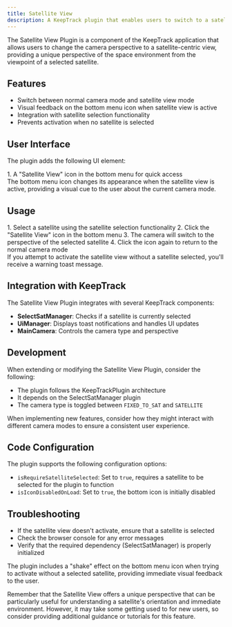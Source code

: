 ```yaml
---
title: Satellite View
description: A KeepTrack plugin that enables users to switch to a satellite-centric view of the space environment.
---
```



The Satellite View Plugin is a component of the KeepTrack application that allows users to change the camera perspective to a satellite-centric view, providing a unique perspective of the space environment from the viewpoint of a selected satellite.

## Features

- Switch between normal camera mode and satellite view mode
- Visual feedback on the bottom menu icon when satellite view is active
- Integration with satellite selection functionality
- Prevents activation when no satellite is selected

## User Interface

The plugin adds the following UI element:

<Steps>
1. A "Satellite View" icon in the bottom menu for quick access
</Steps>

<Aside>
  The bottom menu icon changes its appearance when the satellite view is active, providing a visual cue to the user about the current camera mode.
</Aside>

## Usage

<Steps>
1. Select a satellite using the satellite selection functionality
2. Click the "Satellite View" icon in the bottom menu
3. The camera will switch to the perspective of the selected satellite
4. Click the icon again to return to the normal camera mode
</Steps>

<Aside type="caution">
  If you attempt to activate the satellite view without a satellite selected, you'll receive a warning toast message.
</Aside>

## Integration with KeepTrack

The Satellite View Plugin integrates with several KeepTrack components:

- **SelectSatManager**: Checks if a satellite is currently selected
- **UiManager**: Displays toast notifications and handles UI updates
- **MainCamera**: Controls the camera type and perspective

## Development

When extending or modifying the Satellite View Plugin, consider the following:

- The plugin follows the KeepTrackPlugin architecture
- It depends on the SelectSatManager plugin
- The camera type is toggled between `FIXED_TO_SAT` and `SATELLITE`

<Aside type="tip">
  When implementing new features, consider how they might interact with different camera modes to ensure a consistent user experience.
</Aside>

## Code Configuration

The plugin supports the following configuration options:

- `isRequireSatelliteSelected`: Set to `true`, requires a satellite to be selected for the plugin to function
- `isIconDisabledOnLoad`: Set to `true`, the bottom icon is initially disabled

## Troubleshooting

- If the satellite view doesn't activate, ensure that a satellite is selected
- Check the browser console for any error messages
- Verify that the required dependency (SelectSatManager) is properly initialized

<Aside>
  The plugin includes a "shake" effect on the bottom menu icon when trying to activate without a selected satellite, providing immediate visual feedback to the user.
</Aside>

Remember that the Satellite View offers a unique perspective that can be particularly useful for understanding a satellite's orientation and immediate environment. However, it may take some getting used to for new users, so consider providing additional guidance or tutorials for this feature.